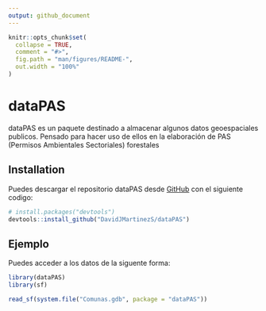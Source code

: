 ```yaml
---
output: github_document
---
```


```r
knitr::opts_chunk$set(
  collapse = TRUE,
  comment = "#>",
  fig.path = "man/figures/README-",
  out.width = "100%"
)
```

# dataPAS

<!-- badges: start -->
<!-- badges: end -->

dataPAS es un paquete destinado a almacenar algunos datos geoespaciales publicos. Pensado para hacer uso de ellos en la elaboración de PAS (Permisos Ambientales Sectoriales) forestales

## Installation

Puedes descargar el repositorio dataPAS desde [GitHub](https://github.com/) con el siguiente codigo:

``` r
# install.packages("devtools")
devtools::install_github("DavidJMartinezS/dataPAS")
```
## Ejemplo

Puedes acceder a los datos de la siguente forma:

``` r
library(dataPAS)
library(sf)

read_sf(system.file("Comunas.gdb", package = "dataPAS"))
```

